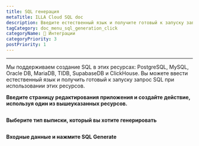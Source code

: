 ```yaml
---
title: SQL генерация
metaTitle: ILLA Cloud SQL doc
description: Введите естественный язык и получите готовый к запуску запрос SQL
tagCategory: doc_menu_sql_generation_click
categoryName: 🔨 Интеграции
categoryPriority: 3
postPriority: 1
---
```


* * *

<Heading hidden>SQL Generation</Heading>

Мы поддерживаем создание SQL в этих ресурсах: PostgreSQL, MySQL, Oracle DB, MariaDB, TIDB, SupabaseDB и ClickHouse. Вы можете ввести естественный язык и получить готовый к запуску запрос SQL при использовании этих ресурсов. 

**Введите страницу редактирования приложения и создайте действие, используя один из вышеуказанных ресурсов.** 

<img src='https://cdn.illacloud.com/official-website/img/docs/assemble/sql_generate.png' alt="" />

**Выберите тип выписки, который вы хотите генерировать**

<img src='https://cdn.illacloud.com/official-website/img/docs/assemble/sql_generate(1).gif' alt="" />

**Входные данные и нажмите SQL Generate**

<img src='https://cdn.illacloud.com/official-website/img/docs/assemble/sql_generate(2).png' alt="" />
